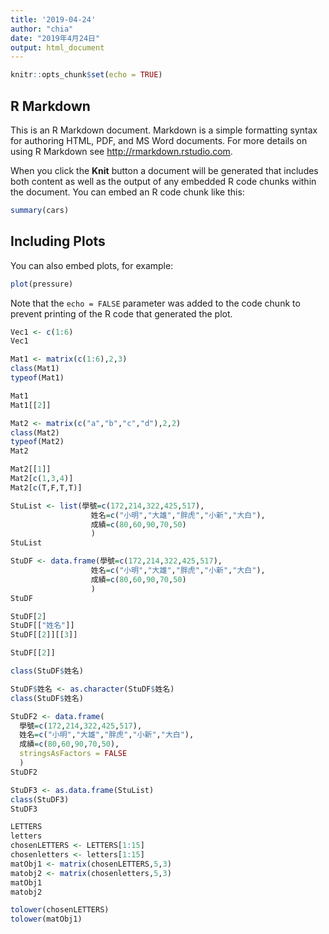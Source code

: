 ```yaml
---
title: '2019-04-24'
author: "chia"
date: "2019年4月24日"
output: html_document
---
```


```r
knitr::opts_chunk$set(echo = TRUE)
```

## R Markdown

This is an R Markdown document. Markdown is a simple formatting syntax for authoring HTML, PDF, and MS Word documents. For more details on using R Markdown see <http://rmarkdown.rstudio.com>.

When you click the **Knit** button a document will be generated that includes both content as well as the output of any embedded R code chunks within the document. You can embed an R code chunk like this:

```r
summary(cars)
```

## Including Plots

You can also embed plots, for example:

```r
plot(pressure)
```
Note that the `echo = FALSE` parameter was added to the code chunk to prevent printing of the R code that generated the plot.

```r
Vec1 <- c(1:6)
Vec1
```
```r
Mat1 <- matrix(c(1:6),2,3)
class(Mat1)
typeof(Mat1)
```

```r
Mat1
Mat1[[2]]
```

```r
Mat2 <- matrix(c("a","b","c","d"),2,2)
class(Mat2)
typeof(Mat2)
Mat2
```
```r
Mat2[[1]]
Mat2[c(1,3,4)]
Mat2[c(T,F,T,T)]
```

```r
StuList <- list(學號=c(172,214,322,425,517),
                  姓名=c("小明","大雄","胖虎","小新","大白"),
                  成績=c(80,60,90,70,50)
                  )
StuList
```
```r
StuDF <- data.frame(學號=c(172,214,322,425,517),
                  姓名=c("小明","大雄","胖虎","小新","大白"),
                  成績=c(80,60,90,70,50)
                  )
StuDF
```
          
```r
StuDF[2]
StuDF[["姓名"]]
StuDF[[2]][[3]]
```
```r
StuDF[[2]]
```
```r
class(StuDF$姓名)
```
```r
StuDF$姓名 <- as.character(StuDF$姓名)
class(StuDF$姓名)
```
```r
StuDF2 <- data.frame(
  學號=c(172,214,322,425,517),
  姓名=c("小明","大雄","胖虎","小新","大白"),
  成績=c(80,60,90,70,50),
  stringsAsFactors = FALSE
  )
StuDF2
```


```r
StuDF3 <- as.data.frame(StuList)
class(StuDF3)
StuDF3
```
```r
LETTERS
letters
chosenLETTERS <- LETTERS[1:15]
chosenletters <- letters[1:15]
matObj1 <- matrix(chosenLETTERS,5,3)
matobj2 <- matrix(chosenletters,5,3)
matObj1
matobj2
```
```r
tolower(chosenLETTERS)
tolower(matObj1)
```


















